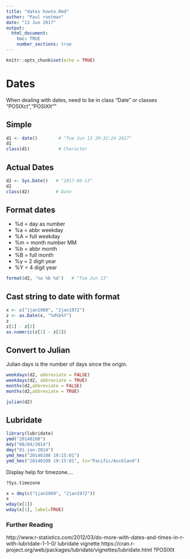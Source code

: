 ```yaml
---
title: "dates howto.Rmd"
author: "Paul roetman"
date: "13 Jun 2017"
output: 
  html_document:
    toc: TRUE
    number_sections: true
---
```


```r
knitr::opts_chunk$set(echo = TRUE)
```

# Dates

When dealing with dates, need to be in class "Date" or classes "POSIXct","POSIXlt""

## Simple

```r
d1 <- date()        # "Tue Jun 13 20:32:24 2017"
d1
class(d1)           # Character
```

## Actual Dates

```r
d2 <- Sys.Date()   # "2017-06-13"
d2   
class(d2)          # Date
```

## Format dates

* %d = day as number
* %a = abbr weekday
* %A = full weekday
* %m = month number MM
* %b = abbr month
* %B = full month
* %y = 2 digit year
* %Y = 4 digit year

```r
format(d2, '%a %b %d')   # "Tue Jun 13"
```

## Cast string to date with format

```r
x <- c("1jan1960", "2jan1972")
z <- as.Date(x, "%d%b%Y")
z
z[1] - z[2]
as.numeric(z[1] - z[2])

```

## Convert to Julian

Julian days is the number of days since the origin.

```r
weekdays(d2, abbreviate = FALSE)
weekdays(d2, abbreviate = TRUE)
months(d2,abbreviate = FALSE)
months(d2,abbreviate = TRUE)

julian(d2)
```

## Lubridate

```r
library(lubridate)
ymd("20140108")
mdy("08/04/2014")
dmy("01-jan-2014")
ymd_hms("20140108 19:15:01")
ymd_hms("20140108 19:15:01", tz="Pacific/Auckland")

```
Display help for timezone....
```r
?Sys.timezone
```

```r
x = dmy(c("1jan1960", "2jan1972"))
x
wday(x[1])
wday(x[1], label=TRUE)
```
### Further Reading

http://www.r-statistics.com/2012/03/do-more-with-dates-and-times-in-r-with-lubridate-1-1-0/
lubridate vignette
https://cran.r-project.org/web/packages/lubridate/vignettes/lubridate.html
?POSIXlt


